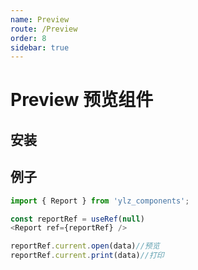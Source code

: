 ```yaml
---
name: Preview
route: /Preview
order: 8
sidebar: true
---
```



# Preview 预览组件

## 安装

## 例子

```javascript
import { Report } from 'ylz_components';

const reportRef = useRef(null)
<Report ref={reportRef} />

reportRef.current.open(data)//预览
reportRef.current.print(data)//打印

```